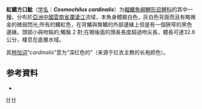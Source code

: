 {{Speciesbox
| status = NE
| status_system = IUCN3.1
| genus = Cosmochilus
| species = cardinalis
| authority = Chu & Roberts, 1985
| synonyms = 
}}

'''紅鰭方口魮'''（[[学名|学名]]：'''''Cosmochilus cardinalis'''''）为[[輻鰭魚綱|輻鰭魚綱]][[鯉形目|鯉形目]][[鲤科|鲤科]]的其中一[[種|種]]，分布於[[亞洲|亞洲]][[中國|中國]][[雲南省|雲南省]][[瀾滄江|瀾滄江]]流域，本魚身體銀白色，灰白色背面而且有略微金的微弱閃光;所有的鰭紅色，在背鰭與臀鰭的外部邊緣上但是有一個狹窄的黑色邊緣。頭部小與吻鈍的;觸鬚 2 對;在眼後面的頭長長度超過吻尖長，體長可達32.6公分，棲息在底層水域。

其[[种加词|种加词]]“''cardinalis''”意为“深红色的”（来源于红衣主教的长袍颜色）。

== 参考資料 ==
*{{FishBase_species|genus=Cosmochilus|species=cardinalis|year=2012|month=1}}

{{Taxonbar|from=Q3762164}}

[[Category:方口魮屬|H]]
[[Category:1985年描述的鱼类|H]]